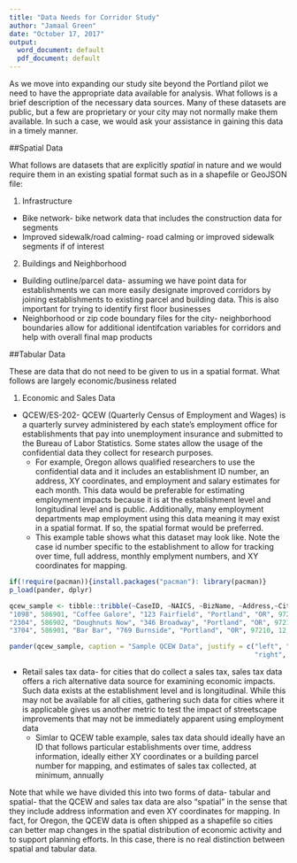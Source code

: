 ```yaml
---
title: "Data Needs for Corridor Study"
author: "Jamaal Green"
date: "October 17, 2017"
output:
  word_document: default
  pdf_document: default
---
```


As we move into expanding our study site beyond the Portland pilot we need to have the appropriate data available for analysis. What follows is a brief description of the necessary data sources. Many of these datasets are public, but a few are proprietary or your city may not normally make them available. In such a case, we would ask your assistance in gaining this data in a timely manner.

##Spatial Data

What follows are datasets that are explicitly *spatial* in nature and we would require them in an existing spatial format such as in a shapefile or GeoJSON file:

1.  Infrastructure 
  + Bike network- bike network data that includes the construction data for segments
  + Improved sidewalk/road calming- road calming or improved sidewalk segments if of interest
2.  Buildings and Neighborhood
  + Building outline/parcel data- assuming we have point data for establishments we can more easily designate improved corridors by joining establishments to existing parcel and building data. This is also important for trying to identify first floor businesses
  + Neighborhood or zip code boundary files for the city- neighborhood boundaries allow for additional identifcation variables for corridors and help with overall final map products

##Tabular Data

These are data that do not need to be given to us in a spatial format. What follows are largely economic/business related

1.  Economic and Sales Data
  + QCEW/ES-202- QCEW (Quarterly Census of Employment and Wages) is a quarterly survey administered by each state's employment office for establishments that pay into unemployment insurance and submitted to the Bureau of Labor Statistics. Some states allow the usage of the confidential data they collect for research purposes. 
    + For example, Oregon allows qualified researchers to use the confidential data and it includes an establishment ID number, an address, XY coordinates, and employment and salary estimates for each month. This data would be preferable for estimating employment impacts because it is at the establishment level and longitudinal level and is public. Additionally, many employment departments map employment using this data meaning it may exist in a spatial format. If so, the spatial format would be preferred.
    + This example table shows what this dataset may look like. Note the case id number specific to the establishment to allow for tracking over time, full address, monthly emplyment numbers, and XY coordinates for mapping. 
  
```r
if(!require(pacman)){install.packages("pacman"): library(pacman)}
p_load(pander, dplyr)

qcew_sample <- tibble::tribble(~CaseID, ~NAICS, ~BizName, ~Address,~City, ~State, ~Zip, ~Jan, ~Feb, ~...Dec, ~X, ~Y,
"1098", 586901, "Coffee Galore", "123 Fairfield", "Portland", "OR", 97212, 12, 20, 18, 122.1, 45.2,
"2304", 586902, "Doughnuts Now", "346 Broadway", "Portland", "OR", 97210, 4, 6, 5, 122.1, 45.3,
"3704", 586901, "Bar Bar", "769 Burnside", "Portland", "OR", 97210, 12, 13, 13, 122.1, 45.4)

pander(qcew_sample, caption = "Sample QCEW Data", justify = c("left", "left", "left", "left", "left", "center",
                                                              "right", "right", "right", "right", "left", "left"))


```

    
  + Retail sales tax data- for cities that do collect a sales tax, sales tax data offers a rich alternative data source for examining economic impacts. Such data exists at the establishment level and is longitudinal. While this may not be available for all cities, gathering such data for cities where it is applicable gives us another metric to test the impact of streetscape improvements that may not be immediately apparent using employment data
    + Simlar to QCEW table example, sales tax data should ideally have an ID that follows particular establishments over time, address information, ideally either XY coordinates or a building parcel number for mapping, and estimates of sales tax collected, at minimum, annually
    
Note that while we have divided this into two forms of data- tabular and spatial- that the QCEW and sales tax data are also "spatial" in the sense that they include address information and even XY coordinates for mapping. In fact, for Oregon, the QCEW data is often shipped as a shapefile so cities can better map changes in the spatial distribution of economic activity and to support planning efforts. In this case, there is no real distinction between spatial and tabular data. 
 